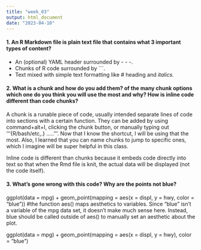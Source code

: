```yaml
---
title: "week_03"
output: html_document
date: "2023-04-10"
---
```


#### 1. An R Markdown file is plain text file that contains what 3 important types of content?

-   An (optional) YAML header surrounded by - - -.
-   Chunks of R code surrounded by \`\`\`.
-   Text mixed with simple text formatting like \# heading and *italics*.

#### 2. What is a chunk and how do you add them? of the many chunk options which one do you think you will use the most and why? How is inline code different than code chunks?

A chunk is a runable piece of code, usually intended separate lines of code into sections with a certain function. They can be added by using command+alt+I, clicking the chunk button, or manually typing out '''{R/bash/etc,.} .....'''. Now that I know the shortcut, I will be using that the most. Also, I learned that you can name chunks to jump to specific ones, which I imagine will be super helpful in this class.

Inline code is different than chunks because it embeds code directly into text so that when the Rmd file is knit, the actual data will be displayed (not the code itself).

#### 3. What's gone wrong with this code? Why are the points not blue?

ggplot(data = mpg) + 
  geom_point(mapping = aes(x = displ, y = hwy, color = "blue"))
#the function aes() maps aesthetics to variables. Since "blue" isn't a variable of the mpg data set, it doesn't make much sense here. Instead, blue should be called outside of aes() to manually set an aesthetic about the plot. 

ggplot(data = mpg) + 
  geom_point(mapping = aes(x = displ, y = hwy), color = "blue")

